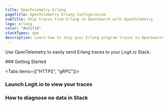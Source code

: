 ```yaml
---
title: OpenTelemetry Erlang
pageTitle: OpenTelemetry Erlang Configuration
subTitle: Ship traces from Erlang to OpenSearch with OpenTelemetry
logo: erlang
color: "#a31f34"
stackTypes: apm
description: Learn how to ship your Erlang program traces to OpenSearch with our example configurations.
---
```


Use OpenTelemetry to easily send Erlang traces to your Logit.io Stack.

<Steps>
  ### Getting Started

  <Tabs items={["HTTPS", "gRPC"]}>
  
  <Tab>
    <ErlangOtlpExporterSettings protocol="http_protobuf" port="@opentelemetry.httpsPort" />
  </Tab>

  <Tab>
    <ErlangOtlpExporterSettings protocol="grpc" port="@opentelemetry.grpcPort" />
  </Tab>

  </Tabs>

  ### Launch Logit.io to view your traces

  <LaunchStack utmMedium="apm" utmCampaign="erlang" source="apm_erlang_grpc" />

  ### How to diagnose no data in Stack

  <DiagnoseNoData />
</Steps>